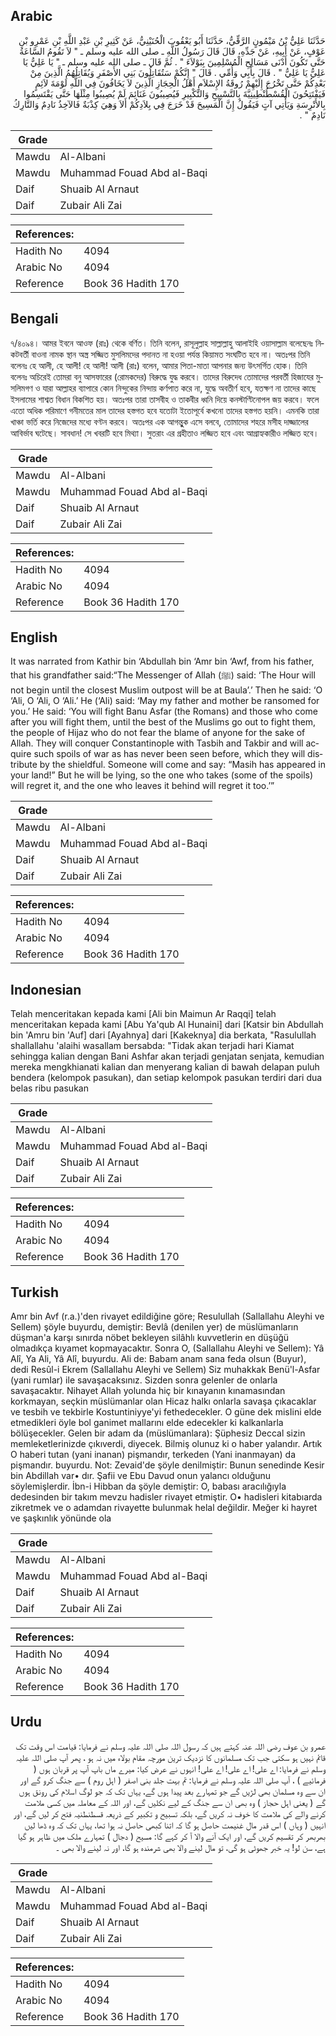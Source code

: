 ## Arabic


<div dir="rtl" lang="ar" style={{fontSize:'larger',backgroundColor:'#f8f9fa',padding:20}}>
حَدَّثَنَا عَلِيُّ بْنُ مَيْمُونٍ الرَّقِّيُّ، حَدَّثَنَا أَبُو يَعْقُوبَ الْحُنَيْنِيُّ، عَنْ كَثِيرِ بْنِ عَبْدِ اللَّهِ بْنِ عَمْرِو بْنِ عَوْفٍ، عَنْ أَبِيهِ، عَنْ جَدِّهِ، قَالَ قَالَ رَسُولُ اللَّهِ ـ صلى الله عليه وسلم ـ ‏"‏ لاَ تَقُومُ السَّاعَةُ حَتَّى تَكُونَ أَدْنَى مَسَالِحِ الْمُسْلِمِينَ بِبَوْلاَءَ ‏"‏ ‏.‏ ثُمَّ قَالَ ـ صلى الله عليه وسلم ـ ‏"‏ يَا عَلِيُّ يَا عَلِيُّ يَا عَلِيُّ ‏"‏ ‏.‏ قَالَ بِأَبِي وَأُمِّي ‏.‏ قَالَ ‏"‏ إِنَّكُمْ سَتُقَاتِلُونَ بَنِي الأَصْفَرِ وَيُقَاتِلُهُمُ الَّذِينَ مِنْ بَعْدِكُمْ حَتَّى تَخْرُجَ إِلَيْهِمْ رُوقَةُ الإِسْلاَمِ أَهْلُ الْحِجَازِ الَّذِينَ لاَ يَخَافُونَ فِي اللَّهِ لَوْمَةَ لاَئِمٍ فَيَفْتَتِحُونَ الْقُسْطُنْطِينِيَّةَ بِالتَّسْبِيحِ وَالتَّكْبِيرِ فَيُصِيبُونَ غَنَائِمَ لَمْ يُصِيبُوا مِثْلَهَا حَتَّى يَقْتَسِمُوا بِالأَتْرِسَةِ وَيَأْتِي آتٍ فَيَقُولُ إِنَّ الْمَسِيحَ قَدْ خَرَجَ فِي بِلاَدِكُمْ أَلاَ وَهِيَ كِذْبَةٌ فَالآخِذُ نَادِمٌ وَالتَّارِكُ نَادِمٌ ‏"‏ ‏.‏
</div>
<div style={{backgroundColor:'#f8f9fa',padding:20, marginBottom: 10}}><table> <thead> <tr> <th>Grade</th> <th></th> </tr> </thead> <tbody> <tr><td>Mawdu</td><td>Al-Albani</td></tr><tr><td>Mawdu</td><td>Muhammad Fouad Abd al-Baqi</td></tr><tr><td>Daif</td><td>Shuaib Al Arnaut</td></tr><tr><td>Daif</td><td>Zubair Ali Zai</td></tr></tbody></table><table> <thead> <tr> <th>References:</th> <th></th> </tr> </thead> <tbody><tr><td>Hadith No</td><td>4094</td></tr><tr><td>Arabic No</td><td>4094</td></tr><tr><td>Reference</td><td>Book 36 Hadith 170</td></tr></tbody></table></div>

## Bengali


<div dir="ltr" lang="bn" style={{fontSize:'larger',backgroundColor:'#f8f9fa',padding:20}}>
৭/৪০৯৪। আমর ইবনে আওফ (রাঃ) থেকে বর্ণিত। তিনি বলেন, রাসূলুল্লাহ সাল্লাল্লাহু আলাইহি ওয়াসাল্লাম বলেছেনঃ নিকটবর্তী বাওনা নামক স্থান অস্ত্র সজ্জিত মুসলিমদের পদানত না হওয়া পর্যন্ত কিয়ামত সংঘটিত হবে না। অতঃপর তিনি বলেনঃ হে আলী, হে আলী! হে আলী! আলী (রাঃ) বলেন, আমার পিতা-মাতা আপনার জন্য উৎসর্গিত হোক। তিনি বলেনঃ অচিরেই তোমরা বনু আসফারের (রোমকদের) বিরুদ্ধে যুদ্ধ করবে। তাদের বিরুদেধ তোমাদের পরবর্তী হিজাযের মুসলিমগণ ও যারা আল্লাহর ব্যাপারে কোন নিন্দুকের নিন্দায় কর্ণপাত করে না, যুদ্ধে অবতীর্ণ হবে, যতক্ষণ না তাদের কাছে ইসলামের শাশ্বত বিধান বিকশিত হয়। অতঃপর তারা তাসবীহ ও তাকবীর ধ্বনি দিয়ে কনস্টাণ্টিনোপল জয় করবে। ফলে এতো অধিক পরিমাণে গনীমতের মাল তাদের হস্তগত হবে যতোটা ইতোপূর্বে কখনো তাদের হস্তগত হয়নি। এমনকি তারা খাঞ্চা ভর্তি করে নিজেদের মধ্যে বণ্টন করবে। অতঃপর এক আগন্তুুক এসে বলবে, তোমাদের শহরে মসীহ দাজ্জালের আবির্ভাব ঘটেছে। সাবধান! সে খবরটি হবে মিথ্যা। সুতরাং এর গ্রহীতাও লজ্জিত হবে এবং আগ্রাহ্যকারীও লজ্জিত হবে।
</div>
<div style={{backgroundColor:'#f8f9fa',padding:20, marginBottom: 10}}><table> <thead> <tr> <th>Grade</th> <th></th> </tr> </thead> <tbody> <tr><td>Mawdu</td><td>Al-Albani</td></tr><tr><td>Mawdu</td><td>Muhammad Fouad Abd al-Baqi</td></tr><tr><td>Daif</td><td>Shuaib Al Arnaut</td></tr><tr><td>Daif</td><td>Zubair Ali Zai</td></tr></tbody></table><table> <thead> <tr> <th>References:</th> <th></th> </tr> </thead> <tbody><tr><td>Hadith No</td><td>4094</td></tr><tr><td>Arabic No</td><td>4094</td></tr><tr><td>Reference</td><td>Book 36 Hadith 170</td></tr></tbody></table></div>

## English


<div dir="ltr" lang="en" style={{fontSize:'larger',backgroundColor:'#f8f9fa',padding:20}}>
It was narrated from Kathir bin ‘Abdullah bin ‘Amr bin ‘Awf, from his father, that his grandfather said:“The Messenger of Allah (ﷺ) said: ‘The Hour will not begin until the closest Muslim outpost will be at Baula’.’ Then he said: ‘O ‘Ali, O ‘Ali, O ‘Ali.’ He (‘Ali) said: ‘May my father and mother be ransomed for you.’ He said: ‘You will fight Banu Asfar (the Romans) and those who come after you will fight them, until the best of the Muslims go out to fight them, the people of Hijaz who do not fear the blame of anyone for the sake of Allah. They will conquer Constantinople with Tasbih and Takbir and will acquire such spoils of war as has never been seen before, which they will distribute by the shieldful. Someone will come and say: “Masih has appeared in your land!” But he will be lying, so the one who takes (some of the spoils) will regret it, and the one who leaves it behind will regret it too.’”
</div>
<div style={{backgroundColor:'#f8f9fa',padding:20, marginBottom: 10}}><table> <thead> <tr> <th>Grade</th> <th></th> </tr> </thead> <tbody> <tr><td>Mawdu</td><td>Al-Albani</td></tr><tr><td>Mawdu</td><td>Muhammad Fouad Abd al-Baqi</td></tr><tr><td>Daif</td><td>Shuaib Al Arnaut</td></tr><tr><td>Daif</td><td>Zubair Ali Zai</td></tr></tbody></table><table> <thead> <tr> <th>References:</th> <th></th> </tr> </thead> <tbody><tr><td>Hadith No</td><td>4094</td></tr><tr><td>Arabic No</td><td>4094</td></tr><tr><td>Reference</td><td>Book 36 Hadith 170</td></tr></tbody></table></div>

## Indonesian


<div dir="ltr" lang="id" style={{fontSize:'larger',backgroundColor:'#f8f9fa',padding:20}}>
Telah menceritakan kepada kami [Ali bin Maimun Ar Raqqi] telah menceritakan kepada kami [Abu Ya'qub Al Hunaini] dari [Katsir bin Abdullah bin 'Amru bin 'Auf] dari [Ayahnya] dari [Kakeknya] dia berkata, "Rasulullah shallallahu 'alaihi wasallam bersabda: "Tidak akan terjadi hari Kiamat sehingga kalian dengan Bani Ashfar akan terjadi genjatan senjata, kemudian mereka mengkhianati kalian dan menyerang kalian di bawah delapan puluh bendera (kelompok pasukan), dan setiap kelompok pasukan terdiri dari dua belas ribu pasukan
</div>
<div style={{backgroundColor:'#f8f9fa',padding:20, marginBottom: 10}}><table> <thead> <tr> <th>Grade</th> <th></th> </tr> </thead> <tbody> <tr><td>Mawdu</td><td>Al-Albani</td></tr><tr><td>Mawdu</td><td>Muhammad Fouad Abd al-Baqi</td></tr><tr><td>Daif</td><td>Shuaib Al Arnaut</td></tr><tr><td>Daif</td><td>Zubair Ali Zai</td></tr></tbody></table><table> <thead> <tr> <th>References:</th> <th></th> </tr> </thead> <tbody><tr><td>Hadith No</td><td>4094</td></tr><tr><td>Arabic No</td><td>4094</td></tr><tr><td>Reference</td><td>Book 36 Hadith 170</td></tr></tbody></table></div>

## Turkish


<div dir="ltr" lang="tr" style={{fontSize:'larger',backgroundColor:'#f8f9fa',padding:20}}>
Amr bin Avf (r.a.)'den rivayet edildiğine göre; Resulullah (Sallallahu Aleyhi ve Sellem) şöyle buyurdu, demiştir: Bevlâ (denilen yer) de müslümanların düşman'a karşı sınırda nöbet bekleyen silâhlı kuvvetlerin en düşüğü olmadıkça kıyamet kopmayacaktır. Sonra O, (Sallallahu Aleyhi ve Sellem): Yâ Alî, Ya Ali, Yâ Alî, buyurdu. Ali de: Babam anam sana feda olsun (Buyur), dedi Resûl-i Ekrem (Sallallahu Aleyhi ve Sellem) Siz muhakkak Benü'l-Asfar (yani rumIar) ile savaşacaksınız. Sizden sonra gelenler de onlarla savaşacaktır. Nihayet Allah yolunda hiç bir kınayanın kınamasından korkmayan, seçkin müslümanlar olan Hicaz halkı onlarla savaşa çıkacaklar ve tesbih ve tekbirle Kostuntiniyye'yi fethedecekler. O güne dek misIini elde etmedikleri öyle bol ganimet mallarını elde edecekler ki kalkanlarla bölüşecekler. Gelen bir adam da (müslümanlara): Şüphesiz Deccal sizin memleketlerinizde çıkıverdi, diyecek. Bilmiş olunuz ki o haber yalandır. Artık O haberi tutan (yani inanan) pişmandır, terkeden (Yani inanmayan) da pişmandır. buyurdu. Not: Zevaid'de şöyle denilmiştir: Bunun senedinde Kesir bin Abdillah var• dır. Şafii ve Ebu Davud onun yalancı olduğunu söylemişlerdir. İbn-i Hibban da şöyle demiştir: O, babası aracılığıyla dedesinden bir takım mevzu hadisler rivayet etmiştir. O• hadisleri kitabıarda zikretmek ve o adamdan rivayette bulunmak helal değildir. Meğer ki hayret ve şaşkınlık yönünde ola
</div>
<div style={{backgroundColor:'#f8f9fa',padding:20, marginBottom: 10}}><table> <thead> <tr> <th>Grade</th> <th></th> </tr> </thead> <tbody> <tr><td>Mawdu</td><td>Al-Albani</td></tr><tr><td>Mawdu</td><td>Muhammad Fouad Abd al-Baqi</td></tr><tr><td>Daif</td><td>Shuaib Al Arnaut</td></tr><tr><td>Daif</td><td>Zubair Ali Zai</td></tr></tbody></table><table> <thead> <tr> <th>References:</th> <th></th> </tr> </thead> <tbody><tr><td>Hadith No</td><td>4094</td></tr><tr><td>Arabic No</td><td>4094</td></tr><tr><td>Reference</td><td>Book 36 Hadith 170</td></tr></tbody></table></div>

## Urdu


<div dir="rtl" lang="ur" style={{fontSize:'larger',backgroundColor:'#f8f9fa',padding:20}}>
عمرو بن عوف رضی اللہ عنہ کہتے ہیں کہ رسول اللہ صلی اللہ علیہ وسلم نے فرمایا: قیامت اس وقت تک قائم نہیں ہو سکتی جب تک مسلمانوں کا نزدیک ترین مورچہ مقام بولاء میں نہ ہو ، پھر آپ صلی اللہ علیہ وسلم نے فرمایا: اے علی! اے علی! اے علی! انہوں نے عرض کیا: میرے ماں باپ آپ پر قربان ہوں ( فرمائیے ) ، آپ صلی اللہ علیہ وسلم نے فرمایا: تم بہت جلد بنی اصفر ( اہل روم ) سے جنگ کرو گے اور ان سے وہ مسلمان بھی لڑیں گے جو تمہارے بعد پیدا ہوں گے، یہاں تک کہ جو لوگ اسلام کی رونق ہوں گے ( یعنی اہل حجاز ) وہ بھی ان سے جنگ کے لیے نکلیں گے، اور اللہ کے معاملہ میں کسی ملامت کرنے والے کی ملامت کا خوف نہ کریں گے، بلکہ تسبیح و تکبیر کے ذریعہ قسطنطنیہ فتح کر لیں گے، اور انہیں ( وہاں ) اس قدر مال غنیمت حاصل ہو گا کہ اتنا کبھی حاصل نہ ہوا تھا، یہاں تک کہ وہ ڈھا لیں بھربھر کر تقسیم کریں گے، اور ایک آنے والا آ کر کہے گا: مسیح ( دجال ) تمہارے ملک میں ظاہر ہو گیا ہے، سن لو! یہ خبر جھوٹی ہو گی، تو مال لینے والا بھی شرمندہ ہو گا، اور نہ لینے والا بھی ۔
</div>
<div style={{backgroundColor:'#f8f9fa',padding:20, marginBottom: 10}}><table> <thead> <tr> <th>Grade</th> <th></th> </tr> </thead> <tbody> <tr><td>Mawdu</td><td>Al-Albani</td></tr><tr><td>Mawdu</td><td>Muhammad Fouad Abd al-Baqi</td></tr><tr><td>Daif</td><td>Shuaib Al Arnaut</td></tr><tr><td>Daif</td><td>Zubair Ali Zai</td></tr></tbody></table><table> <thead> <tr> <th>References:</th> <th></th> </tr> </thead> <tbody><tr><td>Hadith No</td><td>4094</td></tr><tr><td>Arabic No</td><td>4094</td></tr><tr><td>Reference</td><td>Book 36 Hadith 170</td></tr></tbody></table></div>